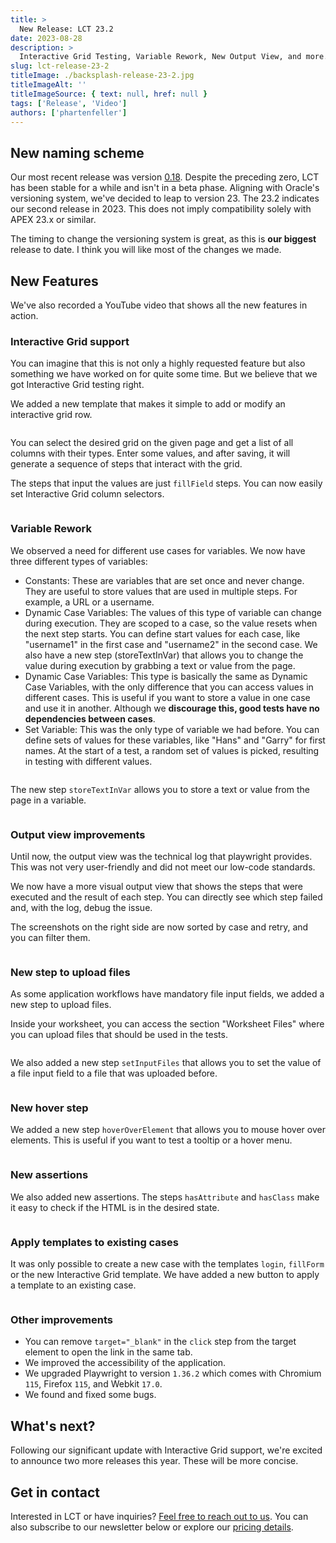 ```yaml
---
title: >
  New Release: LCT 23.2
date: 2023-08-28
description: >
  Interactive Grid Testing, Variable Rework, New Output View, and more.
slug: lct-release-23-2
titleImage: ./backsplash-release-23-2.jpg
titleImageAlt: ''
titleImageSource: { text: null, href: null }
tags: ['Release', 'Video']
authors: ['phartenfeller']
---
```


## New naming scheme

Our most recent release was version [0.18](https://lct.software/blog/lct-release-0-18). Despite the preceding zero, LCT has been stable for a while and isn't in a beta phase. Aligning with Oracle's versioning system, we've decided to leap to version 23. The 23.2 indicates our second release in 2023. This does not imply compatibility solely with APEX 23.x or similar.

The timing to change the versioning system is great, as this is **our biggest** release to date. I think you will like most of the changes we made.

## New Features

We've also recorded a YouTube video that shows all the new features in action.

<YouTube videoID="QhIoAfYzFN0" />

### Interactive Grid support

You can imagine that this is not only a highly requested feature but also something we have worked on for quite some time. But we believe that we got Interactive Grid testing right.

We added a new template that makes it simple to add or modify an interactive grid row.

<Image filename="lct-23-2-ig-template.png" alt="" />

You can select the desired grid on the given page and get a list of all columns with their types. Enter some values, and after saving, it will generate a sequence of steps that interact with the grid.

The steps that input the values are just `fillField` steps. You can now easily set Interactive Grid column selectors.

<Image filename="lct-23-2-ig-fill-field.png" alt="" />

### Variable Rework

We observed a need for different use cases for variables. We now have three different types of variables:

- Constants: These are variables that are set once and never change. They are useful to store values that are used in multiple steps. For example, a URL or a username.
- Dynamic Case Variables: The values of this type of variable can change during execution. They are scoped to a case, so the value resets when the next step starts. You can define start values for each case, like "username1" in the first case and "username2" in the second case. We also have a new step (storeTextInVar) that allows you to change the value during execution by grabbing a text or value from the page.
- Dynamic Case Variables: This type is basically the same as Dynamic Case Variables, with the only difference that you can access values in different cases. This is useful if you want to store a value in one case and use it in another. Although we **discourage this, good tests have no dependencies between cases**.
- Set Variable: This was the only type of variable we had before. You can define sets of values for these variables, like "Hans" and "Garry" for first names. At the start of a test, a random set of values is picked, resulting in testing with different values.

<Image filename="lct-23-2-var-types.png" alt="" />

The new step `storeTextInVar` allows you to store a text or value from the page in a variable.

<Image filename="lct-23-2-var-storetext.png" alt="" />

### Output view improvements

Until now, the output view was the technical log that playwright provides. This was not very user-friendly and did not meet our low-code standards.

We now have a more visual output view that shows the steps that were executed and the result of each step. You can directly see which step failed and, with the log, debug the issue.

The screenshots on the right side are now sorted by case and retry, and you can filter them.

<Image filename="lct-23-2-output.png" alt="" />

### New step to upload files

As some application workflows have mandatory file input fields, we added a new step to upload files.

Inside your worksheet, you can access the section "Worksheet Files" where you can upload files that should be used in the tests.

<Image filename="lct-23-2-upload-files.png" alt="" />

We also added a new step `setInputFiles` that allows you to set the value of a file input field to a file that was uploaded before.

<Image filename="lct-23-2-upload-step.png" alt="" />

### New hover step

We added a new step `hoverOverElement` that allows you to mouse hover over elements. This is useful if you want to test a tooltip or a hover menu.

<Image filename="lct-23-2-hover-step.png" alt="" />

### New assertions

We also added new assertions. The steps `hasAttribute` and `hasClass` make it easy to check if the HTML is in the desired state.

<Image filename="lct-23-2-assertions.png" alt="" />

### Apply templates to existing cases

It was only possible to create a new case with the templates `login`, `fillForm` or the new Interactive Grid template. We have added a new button to apply a template to an existing case.

<Image filename="lct-23-2-template-existing-case.png" alt="" />

### Other improvements

- You can remove `target="_blank"` in the `click` step from the target element to open the link in the same tab.
- We improved the accessibility of the application.
- We upgraded Playwright to version `1.36.2` which comes with Chromium `115`, Firefox `115`, and Webkit `17.0`.
- We found and fixed some bugs.

## What's next?

Following our significant update with Interactive Grid support, we're excited to announce two more releases this year. These will be more concise.

## Get in contact

Interested in LCT or have inquiries? [Feel free to reach out to us](https://lct.software/#contact). You can also subscribe to our newsletter below or explore our [pricing details](https://lct.software/#pricing).
